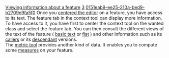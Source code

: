 [[Property:title|Viewing information about a feature]]
[[Property:weight|3]]
[[Property:uuid|0151eab9-ee25-210a-bed9-b2709e9fa5f0]]
Once you [[Centering tools on a component|centered the editor]]  on a feature, you have access to its text. The feature tab in the context tool can display more information. To have access to it, you have first to center the context tool on the wanted class and select the feature tab. You can then consult the different views of the text of the feature ( [[Feature formatters: Basic text view|basic text]]  or [[Feature formatters: Flat view|flat]] ) and other information such as its [[Callers|callers]]  or its [[Descendant versions|descendant]]  versions. <br/>
The [[Metric tool: Introduction|metric tool]]  provides another kind of data. It enables you to compute some [[How to analyze a project: Introduction|measures]]  on your feature. 
{{seealso|<br/>
[[Looking for a feature|Looking for a feature]]  }}




